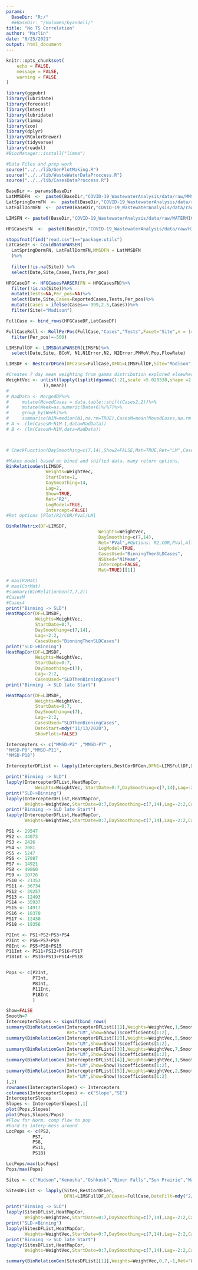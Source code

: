 ```yaml
---
params:
  BaseDir: "R:/"
  ##BaseDir: "/Volumes/byandell/"
title: "No TS Correlation"
author: "Marlin"
date: "8/25/2021"
output: html_document
---
```


```r
knitr::opts_chunk$set(
	echo = FALSE,
	message = FALSE,
	warning = FALSE
)

```

```r

library(ggpubr)
library(lubridate)
library(forecast)
library(lmtest)
library(lubridate)
library(limma)
library(zoo)
library(dplyr)
library(RColorBrewer)
library(tidyverse)
library(readxl)
#BiocManager::install("limma")

#Data Files and prep work
source("../../lib/GenPlotMaking.R")
source("../../lib/WasteWaterDataProccess.R")
source("../../lib/CasesDataProccess.R")

```

```r
BaseDir <- params$BaseDir
LatMMSDFN  <-  paste0(BaseDir,"COVID-19_WastewaterAnalysis/data/raw/MMSD_Cases.csv")
LatSpringDormFN  <-  paste0(BaseDir,"COVID-19_WastewaterAnalysis/data/raw/SpringSemester_CasesByDorm.TSV")
LatFallDormFN  <-  paste0(BaseDir,"COVID-19_WastewaterAnalysis/data/raw/FallSemester_CasesByDorm.TSV")

LIMSFN <- paste0(BaseDir,"COVID-19_WastewaterAnalysis/data/raw/WATERMICRO_WW_COVID-2021-06-30 17 40.xlsx")

HFGCasesFN  <-  paste0(BaseDir,"COVID-19_WastewaterAnalysis/data/raw/HighFreq_CaseData_2021-05-07.csv")

stopifnot(find("read.csv")=="package:utils")
LatCaseDF <- CovidDataPARSER(
  LatSpringDormFN, LatFallDormFN,MMSDFN = LatMMSDFN
  )%>% 
  
  filter(!is.na(Site)) %>%
  select(Date,Site,Cases,Tests,Per_pos)

HFGCaseDF <- HFGCasesPARSER(FN = HFGCasesFN)%>%
  filter(!is.na(Site))%>%
  mutate(Tests=NA,Per_pos=NA)%>%
  select(Date,Site,Cases=ReportedCases,Tests,Per_pos)%>%
  mutate(Cases = ifelse(Cases==-999,2.5,Cases))%>%
  filter(Site!="Madison")

FullCase <- bind_rows(HFGCaseDF,LatCaseDF)

FullCaseRoll <- RollPerPos(FullCase,"Cases","Tests",Facet="Site",n = 14)%>%
  filter(Per_pos!=-500)

LIMSFullDF <- LIMSDataPARSER(LIMSFN)%>%
  select(Date,Site, BCoV, N1,N1Error,N2, N2Error,PMMoV,Pop,FlowRate)
```

```r
LIMSDF <- BestCorDFGen(DFCases=FullCase,DFN1=LIMSFullDF,Site="Madison",keep=c("N1","N2"))
```

```r

#Creates 7 day mean weighting from gamma distribution explored elsewhere
WeightVec <- unlist(lapply((split(dgamma(1:21,scale =5.028338,shape =2.332779),c(rep(1,7),rep(2,7),rep(3,7))
              )),mean))
# 
# MadData <- MergedDF%>%
#     mutate(MovedCases = data.table::shift(Cases2,2))%>%
#     mutate(Week=as.numeric(Date+6)%/%7)%>%
#     group_by(Week)%>%
#     summarise(N1M=median(N1,na.rm=TRUE),CasesM=mean(MovedCases,na.rm = TRUE))
# A <- (lm(CasesM~N1M-1,data=MadData))
# B <- (lm(CasesM~N1M,data=MadData))



# CheckFunction(DaySmoothing=c(7,14),Show2=FALSE,Mat=TRUE,Ret="LM",CasesUsed="Cases4")
```

```r
#Makes model based on bined and shifted data. many return options.
BinRelationGen(LIMSDF,
               Weights=WeightVec,
               StartDate=1,
               DaySmoothing=14,
               Lag=2,
               Show=TRUE,
               Ret="R2",
               LogModel=TRUE,
               Intercept=FALSE)
#Ret options |Plot/R2/COR/PVal/LM|
```

```r
BinRelMatrix(DF=LIMSDF,
                                   Weights=WeightVec,
                                   DaySmoothing=c(7,14),
                                   Ret="PVal",#Options: R2,COR,PVal,All
                                   LogModel=TRUE,
                                   CasesUsed="BinningThenSLDCases",
                                   NSUsed="N1Mean",
                                   Intercept=FALSE,
                                   Mat=TRUE)[[1]]

```



```r
# max(R2Mat)
# max(CorMat)
#summary(BinRelationGen(7,7,2))
#CasesM
#Cases4
print("Binning -> SLD")
HeatMapCor(DF=LIMSDF,
           Weights=WeightVec,
           StartDate=0:7,
           DaySmoothing=c(7,14),
           Lag=-2:2,
           CasesUsed="BinningThenSLDCases")
print("SLD->Binning")
HeatMapCor(DF=LIMSDF,
           Weights=WeightVec,
           StartDate=0:7,
           DaySmoothing=c(7),
           Lag=-2:2,
           CasesUsed="SLDThenBinningCases")
print("Binning -> SLD late Start")

HeatMapCor(DF=LIMSDF,
           Weights=WeightVec,
           StartDate=0:7,
           DaySmoothing=c(7),
           Lag=-2:2,
           CasesUsed="SLDThenBinningCases",
           DateStart=mdy("11/13/2020"),
           ShowPlots=FALSE)

```

```r
Intercepters <- c("MMSD-P2" ,"MMSD-P7" ,               
"MMSD-P8","MMSD-P11",                
"MMSD-P18")

IntercepterDFList <- lapply(Intercepters,BestCorDFGen,DFN1=LIMSFullDF,DFCases=FullCase,DateFilt=mdy("2/1/2021"),keep=c("N1","N1Error","N2","N2Error","Pop"))

print("Binning -> SLD")
lapply(IntercepterDFList,HeatMapCor,
           Weights=WeightVec, StartDate=0:7,DaySmoothing=c(7,14),Lag=-2:2,CasesUsed="BinningThenSLDCases",ShowPlots=FALSE)
print("SLD->Binning")
lapply(IntercepterDFList,HeatMapCor,
       Weights=WeightVec,StartDate=0:7,DaySmoothing=c(7,14),Lag=-2:2,CasesUsed="SLDThenBinningCases")
print("Binning -> SLD late Start")
lapply(IntercepterDFList,HeatMapCor,
       Weights=WeightVec,StartDate=0:7,DaySmoothing=c(7,14),Lag=-2:2,CasesUsed="SLDThenBinningCases",DateStart=mdy("11/13/2020"),ShowPlots=FALSE)

```


```r
PS1 <- 29547
PS2 <- 44073
PS3 <- 2426
PS4 <- 7081
PS5 <- 5247
PS6 <- 17087
PS7 <- 14921
PS8 <- 49860
PS9 <- 10726
PS10 <- 21353
PS11 <- 36734
PS12 <- 39257
PS13 <- 12493
PS14 <- 35937
PS15 <- 14917
PS16 <- 18370
PS17 <- 12430
PS18 <- 19356

P2Int <- PS1+PS2+PS3+PS4
P7Int <- PS6+PS7+PS9
P8Int <- PS5+PS8+PS15
P11Int <- PS11+PS12+PS16+PS17
P18Int <- PS10+PS13+PS14+PS18


Pops <- c(P2Int,
          P7Int,
          P8Int,
          P11Int,
          P18Int
          )

Show=FALSE
Smooth=7
IntercepterSlopes <- signif(bind_rows(
summary(BinRelationGen(IntercepterDFList[[1]],Weights=WeightVec,1,Smooth,-2,
                       Ret="LM",Show=Show))$coefficients[1:2],
summary(BinRelationGen(IntercepterDFList[[2]],Weights=WeightVec,5,Smooth,-2,
                       Ret="LM",Show=Show))$coefficients[1:2],
summary(BinRelationGen(IntercepterDFList[[3]],Weights=WeightVec,7,Smooth,-2,
                       Ret="LM",Show=Show))$coefficients[1:2],
summary(BinRelationGen(IntercepterDFList[[4]],Weights=WeightVec,1,Smooth,-2,
                       Ret="LM",Show=Show))$coefficients[1:2],
summary(BinRelationGen(IntercepterDFList[[5]],Weights=WeightVec,2,Smooth,-2,
                       Ret="LM",Show=Show))$coefficients[1:2]
),2)
rownames(IntercepterSlopes) <- Intercepters
colnames(IntercepterSlopes) <- c("Slope","SE")
IntercepterSlopes
Slopes <- IntercepterSlopes[,1]
plot(Pops,Slopes)
plot(Pops,Slopes/Pops)
#Flow for Norm. comp flow to pop
#hard to interp-mess around 
LocPops <- c(PS2,
          PS7,
          PS8,
          PS11,
          PS18)

LocPops/max(LocPops)
Pops/max(Pops)
```


```r
Sites <- c("Hudson","Kenosha","Oshkosh","River Falls","Sun Prairie","Wausau")

SitesDFList <- lapply(Sites,BestCorDFGen,
                      DFN1=LIMSFullDF,DFCases=FullCase,DateFilt=mdy("2/1/2021"),keep=c("N1","N1Error","N2","N2Error","Pop"))

print("Binning -> SLD")
lapply(SitesDFList,HeatMapCor,
       Weights=WeightVec,StartDate=0:7,DaySmoothing=c(7,14),Lag=-2:2,CasesUsed="BinningThenSLDCases",ShowPlots=FALSE)
print("SLD->Binning")
lapply(SitesDFList,HeatMapCor,
       Weights=WeightVec,StartDate=0:7,DaySmoothing=c(7,14),Lag=-2:2,CasesUsed="SLDThenBinningCases")
print("Binning -> SLD late Start")
lapply(SitesDFList,HeatMapCor,
       Weights=WeightVec,StartDate=0:7,DaySmoothing=c(7,14),Lag=-2:2,CasesUsed="SLDThenBinningCases",DateStart=mdy("11/13/2020"),ShowPlots=FALSE)

summary(BinRelationGen(SitesDFList[[1]],Weights=WeightVec,0,7,-1,Ret="LM",Show=TRUE))
```

